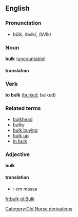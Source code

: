==English==

===Pronunciation===
*bŭlk, /bʌlk/, /bVlk/

===Noun===
'''bulk''' ([[uncountable]])

====translation====

===Verb===
'''to bulk''' ([[bulked]], bulked)

===Related terms===
*[[bulkhead]]
*[[bulky]]
*[[bulk buying]]
*[[bulk up]]
*[[in bulk]]

===Adjective===
'''bulk'''

====translation====
*{{pt}}: em massa

[[Category:Old Norse derivations]]

[[fr:bulk]]
[[pl:Bulk]]
